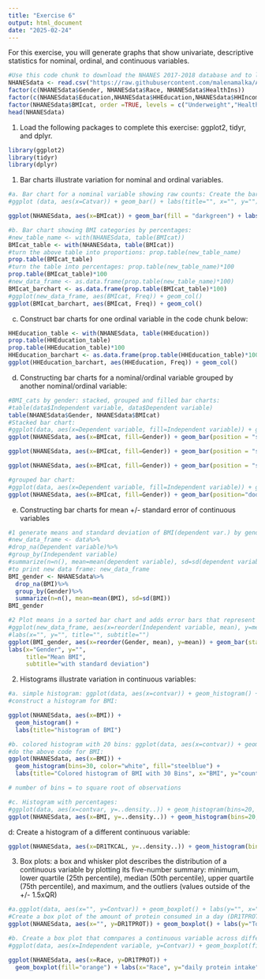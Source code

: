 ```yaml
---
title: "Exercise 6"
output: html_document
date: "2025-02-24"
---
```


For this exercise, you will generate graphs that show univariate, descriptive statistics for nominal, ordinal, and continuous variables.
```r
#Use this code chunk to download the NHANES 2017-2018 database and to label the nominal and ordinal variables as factor variables (if necessary):
NHANESdata <- read.csv("https://raw.githubusercontent.com/malenamalka/ANTH241-SP25/refs/heads/main/data/NHANES2017-28")
factor(c(NHANESdata$Gender, NHANESdata$Race, NHANESdata$HealthIns))
factor(c(NHANESdata$Education,NHANESdata$HHEducation,NHANESdata$HHIncome,NHANESdata$FeelBad,NHANESdata$HHFoodSec),order=TRUE)
factor(NHANESdata$BMIcat, order =TRUE, levels = c("Underweight","Healthy","Overweight","Obese"))
head(NHANESdata)
```

1. Load the following packages to complete this exercise: ggplot2, tidyr, and dplyr.
```r
library(ggplot2)
library(tidyr)
library(dplyr)
```

1. Bar charts illustrate variation for nominal and ordinal variables.
```r
#a. Bar chart for a nominal variable showing raw counts: Create the bar chart for BMI categories (BMIcat)
#ggplot (data, aes(x=Catvar)) + geom_bar() + labs(title="", x="", y="")

ggplot(NHANESdata, aes(x=BMIcat)) + geom_bar(fill = "darkgreen") + labs(title = "BMI Categories", x="BMIcat", y="counts")
```

```r
#b. Bar chart showing BMI categories by percentages:
#new_table_name <- with(NHANESdata, table(BMIcat))
BMIcat_table <- with(NHANESdata, table(BMIcat))
#turn the above table into proportions: prop.table(new_table_name)
prop.table(BMIcat_table)
#turn the table into percentages: prop.table(new_table_name)*100
prop.table(BMIcat_table)*100
#new_data_frame <- as.data.frame(prop.table(new_table_name)*100)
BMIcat_barchart <- as.data.frame(prop.table(BMIcat_table)*100)
#ggplot(new_data_frame, aes(BMIcat, Freq)) + geom_col()
ggplot(BMIcat_barchart, aes(BMIcat, Freq)) + geom_col()

```

c. Construct bar charts for one ordinal variable in the code chunk below:
```r
HHEducation_table <- with(NHANESdata, table(HHEducation))
prop.table(HHEducation_table)
prop.table(HHEducation_table)*100
HHEducation_barchart <- as.data.frame(prop.table(HHEducation_table)*100)
ggplot(HHEducation_barchart, aes(HHEducation, Freq)) + geom_col()

```

d. Constructing bar charts for a nominal/ordinal variable grouped by another nominal/ordinal variable:
```r
#BMI_cats by gender: stacked, grouped and filled bar charts:
#table(data$Independent variable, data$Dependent variable)
table(NHANESdata$Gender, NHANESdata$BMIcat)
#Stacked bar chart:
#ggplot(data, aes(x=Dependent variable, fill=Independent variable)) + geom_bar(position = "stack") + labs(title="", x="", y="")
ggplot(NHANESdata, aes(x=BMIcat, fill=Gender)) + geom_bar(position = "stack") + labs(title = "Stacked Barchart", x="BMI Categories by gender", y="counts")

ggplot(NHANESdata, aes(x=BMIcat, fill=Gender)) + geom_bar(position = "stack") + facet_wrap(~Race) + labs(title = "Stacked Barchart", x="BMI Categories by gender", y="counts")

ggplot(NHANESdata, aes(x=BMIcat, fill=Gender)) + geom_bar(position = "stack") + facet_grid(~Race) + labs(title = "Stacked Barchart", x="BMI Categories by gender", y="counts")

#grouped bar chart:
#ggplot(data, aes(x=Dependent variable, fill=Independent variable)) + geom_bar(position = "dodge") + labs(title="", x="Gender", y="Frequency")
ggplot(NHANESdata, aes(x=BMIcat, fill=Gender)) + geom_bar(position="dodge") + labs(title = "Grouped Barchart", x="BMI Categories by Gender", y="Counts")
```

e. Constructing bar charts for mean +/- standard error of continuous variables
```r
#1 generate means and standard deviation of BMI(dependent var.) by gender (independent var)
#new_data_frame <- data%>%
#drop_na(Dependent variable)%>%
#group_by(Independent variable)
#summarize(n=n(), mean=mean(dependent variable), sd=sd(dependent variable))
#to print new data frame: new_data_frame
BMI_gender <- NHANESdata%>%
  drop_na(BMI)%>%
  group_by(Gender)%>%
  summarize(n=n(), mean=mean(BMI), sd=sd(BMI))
BMI_gender

#2 Plot means in a sorted bar chart and adds error bars that represent the standard deviation
#ggplot(new_data_frame, aes(x=reorder(Independent variable, mean), y=mean)) + geom_bar(stat="identity", fill="color") + geom_errorbar(aes(ymin=mean-sd, ymax=mean+sd), width=0.2)
#labs(x="", y="", title="", subtitle="")
ggplot(BMI_gender, aes(x=reorder(Gender, mean), y=mean)) + geom_bar(stat="identity", fill="maroon") + geom_errorbar(aes(ymin=mean-sd, ymax=mean+sd), width=0.2)
labs(x="Gender", y="", 
     title="Mean BMI", 
     subtitle="with standard deviation")

```

2. Histograms illustrate variation in continuous variables:
```r
#a. simple histogram: ggplot(data, aes(x=contvar)) + geom_histogram() + labs(title="", x="", y="")
#construct a histogram for BMI:

ggplot(NHANESdata, aes(x=BMI)) + 
  geom_histogram() + 
  labs(title="histogram of BMI")
```

```r
#b. colored histogram with 20 bins: ggplot(data, aes(x=contvar)) + geom_histogram(bins=20, color="white", fill="steelblue") + labs(title="Colored histogram with 20 bins", x="", y="")
#do the above code for BMI:
ggplot(NHANESdata, aes(x=BMI)) + 
  geom_histogram(bins=30, color="white", fill="steelblue") + 
  labs(title="Colored histogram of BMI with 30 Bins", x="BMI", y="count")

# number of bins = to square root of observations
```

```r
#c. Histogram with percentages:
#ggplot(data, aes(x=contvar, y=..density..)) + geom_histogram(bins=20, color="white", fill="steelblue") + scale_y_continuous(labels=scales::percent) + labs(title="", y="percent", x="")
ggplot(NHANESdata, aes(x=BMI, y=..density..)) + geom_histogram(bins=20, color="white", fill="steelblue") + scale_y_continuous(labels=scales::percent) + labs(title="BMI", y="percent", x="BMI")
```

d: Create a histogram of a different continuous variable:
```r
ggplot(NHANESdata, aes(x=DR1TKCAL, y=..density..)) + geom_histogram(bins=20, color="white", fill="darkgreen") + scale_y_continuous(labels=scales::percent) + labs(title="Daily Calorie intake", y="percent", x="Daily calorie intake")
```

3. Box plots: a box and whisker plot describes the distribution of a continuous variable by plotting its five-number summary: minimum, lower quartile (25th percentile), median (50th percentile), upper quartile (75th percentile), and maximum, and the outliers (values outside of the +/- 1.5xQR)
```r
#a.ggplot(data, aes(x="", y=Contvar)) + geom_boxplot() + labs(y="", x="", title="")
#Create a box plot of the amount of protein consumed in a day (DR1TPROT)
ggplot(NHANESdata, aes(x="", y=DR1TPROT)) + geom_boxplot() + labs(y="Total protein consumed daily in grams", x="", title="Box Plot")
```


```r
#b. Create a box plot that comnpares a continuous variable across different levels of a nominal or ordinal variable: DR1TPROT by race:
#ggplot(data, aes(x=Independent variable, y=Contvar)) + geom_boxplot(fill="color") + labs(x="Independent variable", y="Contvar", title="")

ggplot(NHANESdata, aes(x=Race, y=DR1TPROT)) + 
  geom_boxplot(fill="orange") + labs(x="Race", y="daily protein intake", title="daily protein intake in grams")
```


